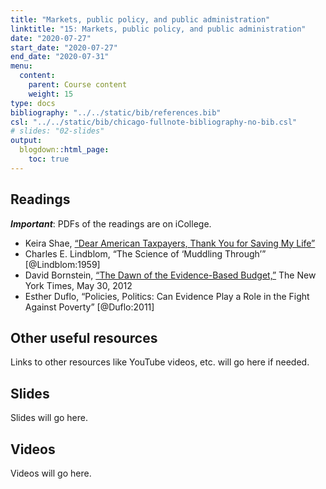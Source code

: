 ```yaml
---
title: "Markets, public policy, and public administration"
linktitle: "15: Markets, public policy, and public administration"
date: "2020-07-27"
start_date: "2020-07-27"
end_date: "2020-07-31"
menu:
  content:
    parent: Course content
    weight: 15
type: docs
bibliography: "../../static/bib/references.bib"
csl: "../../static/bib/chicago-fullnote-bibliography-no-bib.csl"
# slides: "02-slides"
output:
  blogdown::html_page:
    toc: true
---
```


## Readings

***Important***: PDFs of the readings are on iCollege.

- <i class="fas fa-external-link-square-alt"></i> Keira Shae, ["Dear American Taxpayers, Thank You for Saving My Life"](https://bycommonconsent.com/2018/07/04/dear-american-taxpayers-thank-you-for-saving-my-life/)
- <i class="far fa-file-pdf"></i> Charles E. Lindblom, "The Science of 'Muddling Through'" [@Lindblom:1959]
- <i class="fas fa-external-link-square-alt"></i> David Bornstein, ["The Dawn of the Evidence-Based Budget,"](https://opinionator.blogs.nytimes.com/2012/05/30/worthy-of-government-funding-prove-it/?pagewanted=all) The New York Times, May 30, 2012
- <i class="far fa-file-pdf"></i> Esther Duflo, "Policies, Politics: Can Evidence Play a Role in the Fight Against Poverty" [@Duflo:2011]


## Other useful resources

Links to other resources like YouTube videos, etc. will go here if needed.


## Slides

Slides will go here.


## Videos

Videos will go here.
